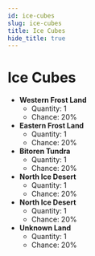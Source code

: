 ---
id: ice-cubes
slug: ice-cubes
title: Ice Cubes
hide_title: true
---


# <ItemIcon iconId="2307"/> Ice Cubes
- **Western Frost Land**
	- Quantity: 1
	- Chance: 20%
- **Eastern Frost Land**
	- Quantity: 1
	- Chance: 20%
- **Bitoren Tundra**
	- Quantity: 1
	- Chance: 20%
- **North Ice Desert**
	- Quantity: 1
	- Chance: 20%
- **North Ice Desert**
	- Quantity: 1
	- Chance: 20%
- **Unknown Land**
	- Quantity: 1
	- Chance: 20%

